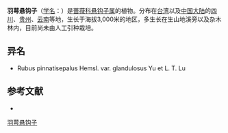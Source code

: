 {{Speciesbox
| name = 羽萼悬钩子
| status = 
| status_system = 
| image =
| genus = Rubus
| species = pinnatisepalus
| authority = Hemsl.
| subdivision_ranks =[[变种|变种]]
| subdivision =
* 羽萼悬钩子 ''R. p.'' var. ''pinnatisepalus''
* [[密腺羽萼悬钩子|密腺羽萼悬钩子]] ''R. p.'' var. ''glandulosus''
}}

'''羽萼悬钩子'''（[[学名|学名]]：{{lang|la|''Rubus pinnatisepalus''}}）是[[蔷薇科|蔷薇科]][[悬钩子属|悬钩子属]]的植物。分布在[[台湾|台湾]]以及[[中国大陆|中国大陆]]的[[四川|四川]]、[[贵州|贵州]]、[[云南|云南]]等地，生长于海拔3,000米的地区，多生长在生山地溪旁以及杂木林内，目前尚未由人工引种栽培。

== 异名 ==
* Rubus pinnatisepalus Hemsl. var. glandulosus Yu et L. T. Lu

== 参考文献 ==
<div class="references-small">
* {{cite web| url =http://www.bioinfo.cn/db05/KmzwSpecies.php?action=view&id=19473| title =羽萼悬钩子（原变种）| work =《中国高等植物数据库全库》| publisher =中国科学院微生物研究所| author =昆明植物研究所| accessdate =2009-02-25| deadurl =yes| archiveurl =https://web.archive.org/web/20160305075406/http://www.bioinfo.cn/db05/KmzwSpecies.php?action=view&id=19473| archivedate =2016-03-05}}
</div>
{{Taxonbar|from=Q15230632}}

[[Category:悬钩子属|羽萼悬钩子]]


{{植物小作品}}